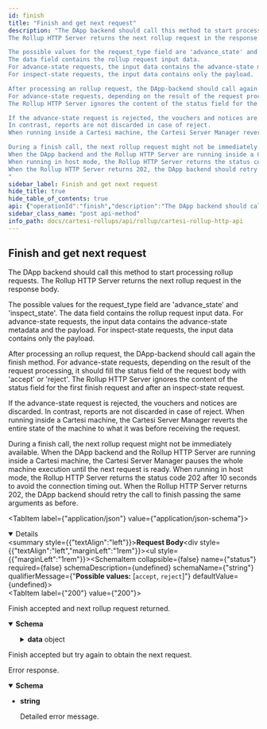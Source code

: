 ```yaml
---
id: finish
title: "Finish and get next request"
description: "The DApp backend should call this method to start processing rollup requests.
The Rollup HTTP Server returns the next rollup request in the response body.

The possible values for the request_type field are 'advance_state' and 'inspect_state'.
The data field contains the rollup request input data.
For advance-state requests, the input data contains the advance-state metadata and the payload.
For inspect-state requests, the input data contains only the payload.

After processing an rollup request, the DApp-backend should call again the finish method.
For advance-state requests, depending on the result of the request processing, it should fill the status field of the request body with 'accept' or 'reject'.
The Rollup HTTP Server ignores the content of the status field for the first finish request and after an inspect-state request.

If the advance-state request is rejected, the vouchers and notices are discarded.
In contrast, reports are not discarded in case of reject.
When running inside a Cartesi machine, the Cartesi Server Manager reverts the entire state of the machine to what it was before receiving the request.

During a finish call, the next rollup request might not be immediately available.
When the DApp backend and the Rollup HTTP Server are running inside a Cartesi machine, the Cartesi Server Manager pauses the whole machine execution until the next request is ready.
When running in host mode, the Rollup HTTP Server returns the status code 202 after 10 seconds to avoid the connection timing out.
When the Rollup HTTP Server returns 202, the DApp backend should retry the call to finish passing the same arguments as before.
"
sidebar_label: Finish and get next request
hide_title: true
hide_table_of_contents: true
api: {"operationId":"finish","description":"The DApp backend should call this method to start processing rollup requests.\nThe Rollup HTTP Server returns the next rollup request in the response body.\n\nThe possible values for the request_type field are 'advance_state' and 'inspect_state'.\nThe data field contains the rollup request input data.\nFor advance-state requests, the input data contains the advance-state metadata and the payload.\nFor inspect-state requests, the input data contains only the payload.\n\nAfter processing an rollup request, the DApp-backend should call again the finish method.\nFor advance-state requests, depending on the result of the request processing, it should fill the status field of the request body with 'accept' or 'reject'.\nThe Rollup HTTP Server ignores the content of the status field for the first finish request and after an inspect-state request.\n\nIf the advance-state request is rejected, the vouchers and notices are discarded.\nIn contrast, reports are not discarded in case of reject.\nWhen running inside a Cartesi machine, the Cartesi Server Manager reverts the entire state of the machine to what it was before receiving the request.\n\nDuring a finish call, the next rollup request might not be immediately available.\nWhen the DApp backend and the Rollup HTTP Server are running inside a Cartesi machine, the Cartesi Server Manager pauses the whole machine execution until the next request is ready.\nWhen running in host mode, the Rollup HTTP Server returns the status code 202 after 10 seconds to avoid the connection timing out.\nWhen the Rollup HTTP Server returns 202, the DApp backend should retry the call to finish passing the same arguments as before.\n","requestBody":{"content":{"application/json":{"schema":{"type":"object","properties":{"status":{"type":"string","enum":["accept","reject"],"example":"accept"}}}}}},"responses":{"200":{"description":"Finish accepted and next rollup request returned.","content":{"application/json":{"schema":{"type":"object","properties":{"request_type":{"type":"string","enum":["advance_state","inspect_state"],"example":"advance_state"},"data":{"type":"object","oneOf":[{"type":"object","properties":{"metadata":{"type":"object","properties":{"msg_sender":{"type":"string","description":"Ethereum address.","example":"0x1111111111111111111111111111111111111111"},"epoch_index":{"type":"integer","format":"uint64","description":"Identifier encoded as integer.","example":123},"input_index":{"type":"integer","format":"uint64","description":"Identifier encoded as integer.","example":123},"block_number":{"type":"integer","format":"uint64","description":"Identifier encoded as integer.","example":123},"timestamp":{"type":"integer","format":"uint64","description":"Unix timestamp in milliseconds.","example":1609459200000}}},"payload":{"type":"string","description":"Payload in the Ethereum hex binary format.\nThe first two characters are '0x' followed by pairs of hexadecimal numbers that correspond to one byte.\nFor instance, '0xdeadbeef' corresponds to a payload with length 4 and bytes 222, 173, 190, 175.\nAn empty payload is represented by the string '0x'.\n","example":"0xdeadbeef"}}},{"type":"object","properties":{"payload":{"type":"string","description":"Payload in the Ethereum hex binary format.\nThe first two characters are '0x' followed by pairs of hexadecimal numbers that correspond to one byte.\nFor instance, '0xdeadbeef' corresponds to a payload with length 4 and bytes 222, 173, 190, 175.\nAn empty payload is represented by the string '0x'.\n","example":"0xdeadbeef"}}}]}}}}}},"202":{"description":"Finish accepted but try again to obtain the next request."},"default":{"description":"Error response.","content":{"text/plain":{"schema":{"type":"string","description":"Detailed error message.","example":"The request could not be understood by the server due to malformed syntax"}}}}},"method":"post","path":"/finish","servers":[{"url":"https://<dapp_rollup_url>"},{"url":"http://localhost:5005/rollup"}],"jsonRequestBodyExample":{"status":"accept"},"info":{"title":"Cartesi Rollup HTTP API","version":"0.4.0","license":{"name":"Apache-2.0","url":"https://www.apache.org/licenses/LICENSE-2.0.html"},"description":"API that the Cartesi Rollup HTTP Server implements.\n\nIn the box below, there is an example of a DApp backend that uses the Rollup HTTP API.\n\n```\nimport requests\nimport sys\n\nrollup = sys.argv[1]\n\ndef check_status_code(response):\n    if response.status_code not in range(200, 300):\n        print(f'Error: invalid status code {response.status_code}')\n        sys.exit(1)\n    return response\n\nfinish = {'status': 'accept'}\nwhile True:\n    print('Sending finish')\n    r = check_status_code(requests.post(rollup + '/finish', json=finish))\n    if r.status_code == 202:\n        print('No pending rollup request, trying again')\n        continue\n\n    rollup_request = r.json()\n    if rollup_request['request_type'] == 'advance_state':\n        print('Sending voucher')\n        voucher = {\n            'address': rollup_request['data']['metadata']['msg_sender'],\n            'payload': rollup_request['data']['payload']\n        }\n        check_status_code(requests.post(rollup + '/voucher', json=voucher))\n\n        print('Sending notice')\n        notice = {'payload': rollup_request['data']['payload']}\n        check_status_code(requests.post(rollup + '/notice', json=notice))\n\n        print('Sending report')\n        report = {'payload': rollup_request['data']['payload']}\n        check_status_code(requests.post(rollup + '/report', json=report))\n\n        finish['status'] = 'accept'\n\n    elif rollup_request['request_type'] == 'inspect_state':\n        print('Sending report per inspect request')\n        report = {'payload': rollup_request['data']['payload']}\n        check_status_code(requests.post(rollup + '/report', json=report))\n\n    else:\n        print('Throwing rollup exception')\n        exception = {'payload': rollup_request['data']['payload']}\n        requests.post(rollup + '/exception', json=exception)\n        break\n```\n"},"postman":{"name":"Finish and get next request","description":{"content":"The DApp backend should call this method to start processing rollup requests.\nThe Rollup HTTP Server returns the next rollup request in the response body.\n\nThe possible values for the request_type field are 'advance_state' and 'inspect_state'.\nThe data field contains the rollup request input data.\nFor advance-state requests, the input data contains the advance-state metadata and the payload.\nFor inspect-state requests, the input data contains only the payload.\n\nAfter processing an rollup request, the DApp-backend should call again the finish method.\nFor advance-state requests, depending on the result of the request processing, it should fill the status field of the request body with 'accept' or 'reject'.\nThe Rollup HTTP Server ignores the content of the status field for the first finish request and after an inspect-state request.\n\nIf the advance-state request is rejected, the vouchers and notices are discarded.\nIn contrast, reports are not discarded in case of reject.\nWhen running inside a Cartesi machine, the Cartesi Server Manager reverts the entire state of the machine to what it was before receiving the request.\n\nDuring a finish call, the next rollup request might not be immediately available.\nWhen the DApp backend and the Rollup HTTP Server are running inside a Cartesi machine, the Cartesi Server Manager pauses the whole machine execution until the next request is ready.\nWhen running in host mode, the Rollup HTTP Server returns the status code 202 after 10 seconds to avoid the connection timing out.\nWhen the Rollup HTTP Server returns 202, the DApp backend should retry the call to finish passing the same arguments as before.\n","type":"text/plain"},"url":{"path":["finish"],"host":["{{baseUrl}}"],"query":[],"variable":[]},"header":[{"key":"Content-Type","value":"application/json"},{"key":"Accept","value":"application/json"}],"method":"POST","body":{"mode":"raw","raw":"\"\"","options":{"raw":{"language":"json"}}}}}
sidebar_class_name: "post api-method"
info_path: docs/cartesi-rollups/api/rollup/cartesi-rollup-http-api
---
```



## Finish and get next request



The DApp backend should call this method to start processing rollup requests.
The Rollup HTTP Server returns the next rollup request in the response body.

The possible values for the request_type field are &#39;advance_state&#39; and &#39;inspect_state&#39;.
The data field contains the rollup request input data.
For advance-state requests, the input data contains the advance-state metadata and the payload.
For inspect-state requests, the input data contains only the payload.

After processing an rollup request, the DApp-backend should call again the finish method.
For advance-state requests, depending on the result of the request processing, it should fill the status field of the request body with &#39;accept&#39; or &#39;reject&#39;.
The Rollup HTTP Server ignores the content of the status field for the first finish request and after an inspect-state request.

If the advance-state request is rejected, the vouchers and notices are discarded.
In contrast, reports are not discarded in case of reject.
When running inside a Cartesi machine, the Cartesi Server Manager reverts the entire state of the machine to what it was before receiving the request.

During a finish call, the next rollup request might not be immediately available.
When the DApp backend and the Rollup HTTP Server are running inside a Cartesi machine, the Cartesi Server Manager pauses the whole machine execution until the next request is ready.
When running in host mode, the Rollup HTTP Server returns the status code 202 after 10 seconds to avoid the connection timing out.
When the Rollup HTTP Server returns 202, the DApp backend should retry the call to finish passing the same arguments as before.


<MimeTabs><TabItem label={"application/json"} value={"application/json-schema"}><details style={{}} data-collapsed={false} open={true}><summary style={{"textAlign":"left"}}><strong>Request Body</strong></summary><div style={{"textAlign":"left","marginLeft":"1rem"}}></div><ul style={{"marginLeft":"1rem"}}><SchemaItem collapsible={false} name={"status"} required={false} schemaDescription={undefined} schemaName={"string"} qualifierMessage={"**Possible values:** [`accept`, `reject`]"} defaultValue={undefined}></SchemaItem></ul></details></TabItem></MimeTabs><div><ApiTabs><TabItem label={"200"} value={"200"}><div>

Finish accepted and next rollup request returned.

</div><div><MimeTabs groupId={"mime-type"}><TabItem label={"application/json"} value={"application/json"}><SchemaTabs groupId={"schema-tabs"}><TabItem label={"Schema"} value={"Schema"}><details style={{}} data-collapsed={false} open={true}><summary style={{"textAlign":"left"}}><strong>Schema</strong></summary><div style={{"textAlign":"left","marginLeft":"1rem"}}></div><ul style={{"marginLeft":"1rem"}}><SchemaItem collapsible={false} name={"request_type"} required={false} schemaDescription={undefined} schemaName={"string"} qualifierMessage={"**Possible values:** [`advance_state`, `inspect_state`]"} defaultValue={undefined}></SchemaItem><SchemaItem collapsible={true} className={"schemaItem"}><details style={{}}><summary style={{}}><strong>data</strong><span style={{"opacity":"0.6"}}> object</span></summary><div style={{"marginLeft":"1rem"}}><div><div><span className={"badge badge--info"}>oneOf</span><SchemaTabs><TabItem label={"MOD1"} value={"0-item-properties"}><SchemaItem collapsible={true} className={"schemaItem"}><details style={{}}><summary style={{}}><strong>metadata</strong><span style={{"opacity":"0.6"}}> object</span></summary><div style={{"marginLeft":"1rem"}}><SchemaItem collapsible={false} name={"msg_sender"} required={false} schemaDescription={"Ethereum address."} schemaName={"string"} qualifierMessage={undefined} defaultValue={undefined}></SchemaItem><SchemaItem collapsible={false} name={"epoch_index"} required={false} schemaDescription={"Identifier encoded as integer."} schemaName={"uint64"} qualifierMessage={undefined} defaultValue={undefined}></SchemaItem><SchemaItem collapsible={false} name={"input_index"} required={false} schemaDescription={"Identifier encoded as integer."} schemaName={"uint64"} qualifierMessage={undefined} defaultValue={undefined}></SchemaItem><SchemaItem collapsible={false} name={"block_number"} required={false} schemaDescription={"Identifier encoded as integer."} schemaName={"uint64"} qualifierMessage={undefined} defaultValue={undefined}></SchemaItem><SchemaItem collapsible={false} name={"timestamp"} required={false} schemaDescription={"Unix timestamp in milliseconds."} schemaName={"uint64"} qualifierMessage={undefined} defaultValue={undefined}></SchemaItem></div></details></SchemaItem><SchemaItem collapsible={false} name={"payload"} required={false} schemaDescription={"Payload in the Ethereum hex binary format.\nThe first two characters are '0x' followed by pairs of hexadecimal numbers that correspond to one byte.\nFor instance, '0xdeadbeef' corresponds to a payload with length 4 and bytes 222, 173, 190, 175.\nAn empty payload is represented by the string '0x'.\n"} schemaName={"string"} qualifierMessage={undefined} defaultValue={undefined}></SchemaItem></TabItem><TabItem label={"MOD2"} value={"1-item-properties"}><SchemaItem collapsible={false} name={"payload"} required={false} schemaDescription={"Payload in the Ethereum hex binary format.\nThe first two characters are '0x' followed by pairs of hexadecimal numbers that correspond to one byte.\nFor instance, '0xdeadbeef' corresponds to a payload with length 4 and bytes 222, 173, 190, 175.\nAn empty payload is represented by the string '0x'.\n"} schemaName={"string"} qualifierMessage={undefined} defaultValue={undefined}></SchemaItem></TabItem></SchemaTabs></div></div></div></details></SchemaItem></ul></details></TabItem><TabItem label={"Example (from schema)"} value={"Example (from schema)"}><ResponseSamples responseExample={"{\n  \"request_type\": \"advance_state\",\n  \"data\": {\n    \"metadata\": {\n      \"msg_sender\": \"string\",\n      \"epoch_index\": 0,\n      \"input_index\": 0,\n      \"block_number\": 0,\n      \"timestamp\": 0\n    },\n    \"payload\": \"string\"\n  }\n}"} language={"json"}></ResponseSamples></TabItem></SchemaTabs></TabItem></MimeTabs></div></TabItem><TabItem label={"202"} value={"202"}><div>

Finish accepted but try again to obtain the next request.

</div><div></div></TabItem><TabItem label={"default"} value={"default"}><div>

Error response.

</div><div><MimeTabs groupId={"mime-type"}><TabItem label={"text/plain"} value={"text/plain"}><SchemaTabs groupId={"schema-tabs"}><TabItem label={"Schema"} value={"Schema"}><details style={{}} data-collapsed={false} open={true}><summary style={{"textAlign":"left"}}><strong>Schema</strong></summary><div style={{"textAlign":"left","marginLeft":"1rem"}}></div><ul style={{"marginLeft":"1rem"}}><li><div><strong>string</strong><div style={{"marginTop":"var(--ifm-table-cell-padding)"}}>

Detailed error message.

</div></div></li></ul></details></TabItem></SchemaTabs></TabItem></MimeTabs></div></TabItem></ApiTabs></div>
      